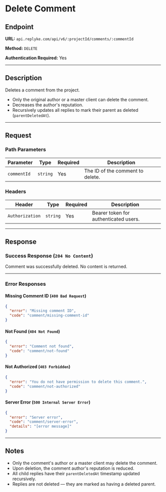 # Delete Comment

## Endpoint

**URL:** `api.replyke.com/api/v6/:projectId/comments/:commentId`

**Method:** `DELETE`

**Authentication Required:** Yes

---

## Description

Deletes a comment from the project.

- Only the original author or a master client can delete the comment.
- Decreases the author's reputation.
- Recursively updates all replies to mark their parent as deleted (`parentDeletedAt`).

---

## Request

### Path Parameters

| Parameter   | Type     | Required | Description                      |
| ----------- | -------- | -------- | -------------------------------- |
| `commentId` | `string` | Yes      | The ID of the comment to delete. |

### Headers

| Header          | Type     | Required | Description                           |
| --------------- | -------- | -------- | ------------------------------------- |
| `Authorization` | `string` | Yes      | Bearer token for authenticated users. |

---

## Response

### Success Response (`204 No Content`)

Comment was successfully deleted. No content is returned.

---

### Error Responses

#### Missing Comment ID (`400 Bad Request`)

```json
{
  "error": "Missing comment ID",
  "code": "comment/missing-comment-id"
}
```

#### Not Found (`404 Not Found`)

```json
{
  "error": "Comment not found",
  "code": "comment/not-found"
}
```

#### Not Authorized (`403 Forbidden`)

```json
{
  "error": "You do not have permission to delete this comment.",
  "code": "comment/not-authorized"
}
```

#### Server Error (`500 Internal Server Error`)

```json
{
  "error": "Server error",
  "code": "comment/server-error",
  "details": "[error message]"
}
```

---

## Notes

- Only the comment's author or a master client may delete the comment.
- Upon deletion, the comment author's reputation is reduced.
- All child replies have their `parentDeletedAt` timestamp updated recursively.
- Replies are not deleted — they are marked as having a deleted parent.
